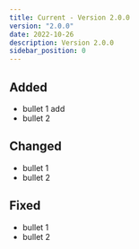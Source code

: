 ```yaml
---
title: Current - Version 2.0.0
version: "2.0.0"
date: 2022-10-26
description: Version 2.0.0
sidebar_position: 0
---
```


## Added

- bullet 1 add
- bullet 2

## Changed

- bullet 1
- bullet 2

## Fixed

- bullet 1
- bullet 2
